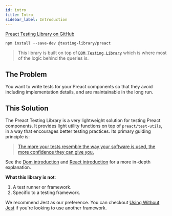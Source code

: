 ```yaml
---
id: intro
title: Intro
sidebar_label: Introduction
---
```


[Preact Testing Library on GitHub][gh]

[gh]: https://github.com/testing-library/preact-testing-library

```
npm install --save-dev @testing-library/preact
```

> This library is built on top of
> [`DOM Testing Library`](dom-testing-library/intro.mdx) which is where most of
> the logic behind the queries is.

## The Problem

You want to write tests for your Preact components so that they avoid including
implementation details, and are maintainable in the long run.

## This Solution

The Preact Testing Library is a very lightweight solution for testing Preact
components. It provides light utility functions on top of `preact/test-utils`,
in a way that encourages better testing practices. Its primary guiding principle
is:

> [The more your tests resemble the way your software is used, the more confidence they can give you.](https://twitter.com/kentcdodds/status/977018512689455106)

See the [Dom introduction][dom-solution-explainer] and [React
introduction][react-solution-explainer] for a more in-depth explanation.

[dom-solution-explainer]: ../dom-testing-library/intro.mdx#this-solution
[react-solution-explainer]: ../react-testing-library/intro.mdx#this-solution

**What this library is not**:

1.  A test runner or framework.
2.  Specific to a testing framework.

We recommend Jest as our preference. You can checkout
[Using Without Jest](../react-testing-library/setup.mdx#using-without-jest) if
you're looking to use another framework.
